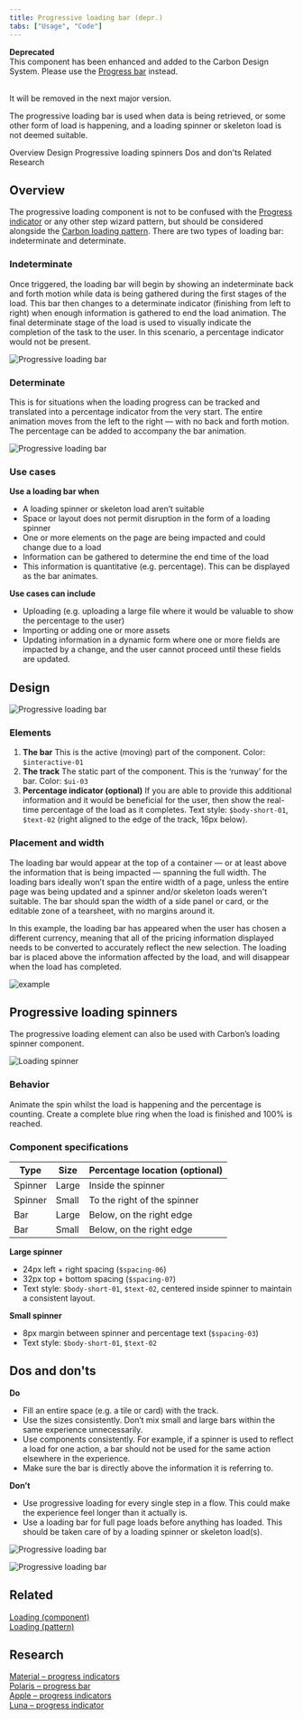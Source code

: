 ```yaml
---
title: Progressive loading bar (depr.)
tabs: ["Usage", "Code"]
---
```


<InlineNotification kind="warning">

**Deprecated** <br />
This component has been enhanced and added to the Carbon Design System. Please use the [Progress bar](https://carbondesignsystem.com/components/progress-bar/usage/) instead. <br/><br/>


It will be removed in the next major version.

</InlineNotification> 



<PageDescription>

The progressive loading bar is used when data is being retrieved, or some other form of load is happening, and a loading spinner or skeleton load is not deemed suitable.

</PageDescription>

<AnchorLinks>
  <AnchorLink>Overview</AnchorLink>
  <AnchorLink>Design</AnchorLink>
  <AnchorLink>Progressive loading spinners</AnchorLink>
  <AnchorLink>Dos and don'ts</AnchorLink>
  <AnchorLink>Related</AnchorLink>
  <AnchorLink>Research</AnchorLink>
</AnchorLinks>

## Overview

The progressive loading component is not to be confused with the [Progress indicator](https://www.carbondesignsystem.com/components/progress-indicator/usage) or any other step wizard pattern, but should be considered alongside the [Carbon loading pattern](https://www.carbondesignsystem.com/patterns/loading-pattern/).
There are two types of loading bar: indeterminate and determinate.

### Indeterminate

Once triggered, the loading bar will begin by showing an indeterminate back and forth motion while data is being gathered during the first stages of the load. This bar then changes to a determinate indicator (finishing from left to right) when enough information is gathered to end the load animation. The final determinate stage of the load is used to visually indicate the completion of the task to the user. In this scenario, a percentage indicator would not be present.

<Row>
  <Column colLg={12}>

![Progressive loading bar](images/load-indeterminate.gif)

  </Column>
</Row>

### Determinate

This is for situations when the loading progress can be tracked and translated into a percentage indicator from the very start. The entire animation moves from the left to the right — with no back and forth motion. The percentage can be added to accompany the bar animation.

<Row>
  <Column colLg={12}>

![Progressive loading bar](images/load-determinate.gif)

  </Column>
</Row>

### Use cases

**Use a loading bar when**

- A loading spinner or skeleton load aren’t suitable
- Space or layout does not permit disruption in the form of a loading spinner
- One or more elements on the page are being impacted and could change due to a load
- Information can be gathered to determine the end time of the load
- This information is quantitative (e.g. percentage). This can be displayed as the bar animates.

**Use cases can include**

- Uploading (e.g. uploading a large file where it would be valuable to show the percentage to the user)
- Importing or adding one or more assets
- Updating information in a dynamic form where one or more fields are impacted by a change, and the user cannot proceed until these fields are updated.

## Design

<Row>
  <Column colLg={8}>

![Progressive loading bar](images/bar-specs.png)

  </Column>
</Row>

### Elements

1. **The bar** This is the active (moving) part of the component.
   Color: `$interactive-01`
2. **The track** The static part of the component. This is the ‘runway’ for the bar.
   Color: `$ui-03`
3. **Percentage indicator (optional)** If you are able to provide this additional information and it would be beneficial for the user, then show the real-time percentage of the load as it completes.
   Text style: `$body-short-01`, `$text-02` (right aligned to the edge of the track, 16px below).

### Placement and width

The loading bar would appear at the top of a container — or at least above the information that is being impacted — spanning the full width. The loading bars ideally won’t span the entire width of a page, unless the entire page was being updated and a spinner and/or skeleton loads weren't suitable. The bar should span the width of a side panel or card, or the editable zone of a tearsheet, with no margins around it.

In this example, the loading bar has appeared when the user has chosen a different currency, meaning that all of the pricing information displayed needs to be converted to accurately reflect the new selection. The loading bar is placed above the information affected by the load, and will disappear when the load has completed.

<Row>
  <Column colMd={6} colLg={8}>

![example](images/pricing2.png)

  </Column>
</Row>

## Progressive loading spinners

The progressive loading element can also be used with Carbon’s loading spinner component.

<Row>
  <Column colLg={8}>

![Loading spinner](images/spinner-specs.png)

  </Column>
</Row>

### Behavior

Animate the spin whilst the load is happening and the percentage is counting. Create a complete blue ring when the load is finished and 100% is reached.

### Component specifications

| Type    | Size  | Percentage location (optional) |
| ------- | ----- | ------------------------------ |
| Spinner | Large | Inside the spinner             |
| Spinner | Small | To the right of the spinner    |
| Bar     | Large | Below, on the right edge       |
| Bar     | Small | Below, on the right edge       |

**Large spinner**

- 24px left + right spacing (`$spacing-06`)
- 32px top + bottom spacing (`$spacing-07`)
- Text style: `$body-short-01`, `$text-02`, centered inside spinner to maintain a consistent layout.

**Small spinner**

- 8px margin between spinner and percentage text (`$spacing-03`)
- Text style: `$body-short-01`, `$text-02`

## Dos and don'ts

**Do**

- Fill an entire space (e.g. a tile or card) with the track.
- Use the sizes consistently. Don’t mix small and large bars within the same experience unnecessarily.
- Use components consistently. For example, if a spinner is used to reflect a load for one action, a bar should not be used for the same action elsewhere in the experience.
- Make sure the bar is directly above the information it is referring to.

**Don’t**

- Use progressive loading for every single step in a flow. This could make the experience feel longer than it actually is.
- Use a loading bar for full page loads before anything has loaded. This should be taken care of by a loading spinner or skeleton load(s).

<Row>
  <Column colMd={4} colLg={6}>
  <DoDontExample type="do" caption="Do make sure the track spans the entire width of where it is placed (for example, the top of a card).">

![Progressive loading bar](images/do-card.png)

  </DoDontExample>
  </Column>
  <Column colMd={4} colLg={6}>
  <DoDontExample type="dark" caption="Don’t leave awkward margins around the track.">

![Progressive loading bar](images/dont-card.png)

  </DoDontExample>
  </Column>
</Row>

## Related

[Loading (component)](https://www.carbondesignsystem.com/components/loading/usage/)  
[Loading (pattern)](https://www.carbondesignsystem.com/patterns/loading-pattern/)

## Research

[Material – progress indicators](https://material.io/components/progress-indicators)  
[Polaris – progress bar](https://polaris.shopify.com/components/feedback-indicators/progress-bar)  
[Apple – progress indicators](https://developer.apple.com/design/human-interface-guidelines/ios/controls/progress-indicators/)  
[Luna – progress indicator](https://luna.sainsburys.co.uk/components/progress-indicator)
